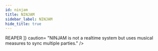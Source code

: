 ```yaml
---
id: ninjam
title: NINJAM
sidebar_label: NINJAM
hide_title: true
---
```


<div>
    <WikiEntry 
        title= "NINJAM" 
        pic_url= "" 
        description= "NINJAM is open source (GPL) software to allow people to make real music together via the Internet. NINJAM uses compressed audio which allows it to work with any instrument or combination of instruments. The NINJAM client records and streams synchronized intervals of music between participants. Just as the interval finishes recording, it begins playing on everyone else's client."
        developer= "Cockos Incorporated"
        website= "https://www.cockos.com/ninjam/"
        support= "https://www.cockos.com/ninjam/server-guide.php"
        protocol= "Audio"
        os_support= "Windows, macOS and Linux"
        pricing= "Free"
        sign_up= "No"
        hosting= "Yes"
        rec_speed= ""
        req_speed= "4 person jam ~1mbps, 8 person jam ~3mbps"
        max_qual= "OGG Vorbis Compressed"
        latency= "Measured in musical measures"
        last_update= "Recently updated"
        open_source= "Yes"
        repo= "https://github.com/justinfrankel/ninjam"
        ease= "NINJAM requires some terminal commands to operate the server as well as a basic understanding of DAWs (REAPER). The client is a plugin loaded by REAPER that then connects to a server."
        issues= ""
        info= {[ "This is not a standalone application but actually a plugin for ", <a href='https://www.reaper.fm/'>REAPER</a> ]}
        caution= "NINJAM is not a realtime system but uses musical measures to sync multiple parties."
    />
</div>